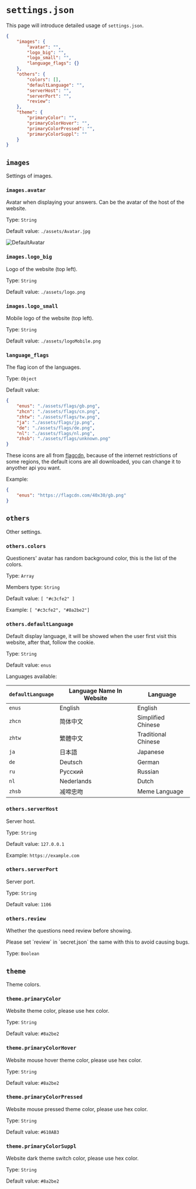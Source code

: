 
# `settings.json`

This page will introduce detailed usage of `settings.json`.

```json filename="settings.json" copy
{
    "images": {
        "avatar": "",
        "logo_big": "",
        "logo_small": "",
        "language_flags": {}
    },
    "others": {
        "colors": [],
        "defaultLanguage": "",
        "serverHost": "",
        "serverPort": "",
        "review": 
    },
    "theme": {
        "primaryColor": "",
        "primaryColorHover": "",
        "primaryColorPressed": "",
        "primaryColorSuppl": ""
    }
}
```

## `images`

Settings of images.

### `images.avatar`

Avatar when displaying your answers. Can be the avatar of the host of the website.

Type: `String`

Default value: `./assets/Avatar.jpg`

![DefaultAvatar](../images/Avatar.jpg)

### `images.logo_big`

Logo of the website (top left).

Type: `String`

Default value: `./assets/logo.png`

### `images.logo_small`

Mobile logo of the website (top left).

Type: `String`

Default value: `./assets/logoMobile.png`

### `language_flags`

The flag icon of the languages.

Type: `Object`

Default value: 

``` json
{
    "enus": "./assets/flags/gb.png",
    "zhcn": "./assets/flags/cn.png",
    "zhtw": "./assets/flags/tw.png",
    "ja": "./assets/flags/jp.png",
    "de": "./assets/flags/de.png",
    "nl": "./assets/flags/nl.png",
    "zhsb": "./assets/flags/unknown.png"
}
```

These icons are all from [flagcdn](https://flagcdn.com/), because of the internet restrictions of some regions, the default icons are all downloaded, you can change it to anyother api you want.

Example: 

``` json
{
    "enus": "https://flagcdn.com/40x30/gb.png"
}
```

## `others`

Other settings.

### `others.colors`

Questioners' avatar has random background color, this is the list of the colors.

Type: `Array`

Members type: `String`

Default value: `[ "#c3cfe2" ]`

Example: `[ "#c3cfe2", "#8a2be2"]`

### `others.defaultLanguage`

Default display language, it will be showed when the user first visit this website, after that, follow the cookie.

Type: `String`

Default value: `enus`

Languages available:

| `defaultLanguage`           | Language Name In Website | Language              |
| --------------------------- | ------------------------ | --------------------- |
| `enus`                      | English                  | English               |
| `zhcn`                      | 简体中文                  | Simplified Chinese    |
| `zhtw`                      | 繁體中文                  | Traditional Chinese   |
| `ja`                        | 日本語                    | Japanese              |
| `de`                        | Deutsch                  | German                |
| `ru`                        | Русский                  | Russian               |
| `nl`                        | Nederlands               | Dutch                 |
| `zhsb`                      | 减啼忠吻                  | Meme Language         |

### `others.serverHost`

Server host.

Type: `String`

Default value: `127.0.0.1`

Example: `https://example.com`

### `others.serverPort`

Server port.

Type: `String`

Default value: `1106`

### `others.review`

Whether the questions need review before showing.
 
<Callout type="warning" emoji="⚠️">
  Please set `review` in `secret.json` the same with this to avoid causing bugs.
</Callout>

Type: `Boolean`

## `theme`

Theme colors.

### `theme.primaryColor`

Website theme color, please use hex color.

Type: `String`

Default value: `#8a2be2`

### `theme.primaryColorHover`

Website mouse hover theme color, please use hex color.

Type: `String`

Default value: `#8a2be2`

### `theme.primaryColorPressed`

Website mouse pressed theme color, please use hex color.

Type: `String`

Default value: `#610AB3`

### `theme.primaryColorSuppl`

Website dark theme switch color, please use hex color.

Type: `String`

Default value: `#8a2be2`